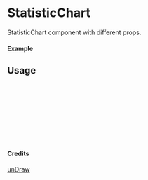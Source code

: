 
<Meta of={StatisticChart} title="unDraw/StatisticChart" />

# StatisticChart

StatisticChart component with different props.

#### Example

<Canvas of={StatisticChart.Primary} />

## Usage

```ts
import { StatisticChart } from "yadl-ui";

const Example = () => {
  return (
      <StatisticChart />
  );
};

export default Example;
```

#### Credits
[unDraw](https://undraw.co/illustrations)
